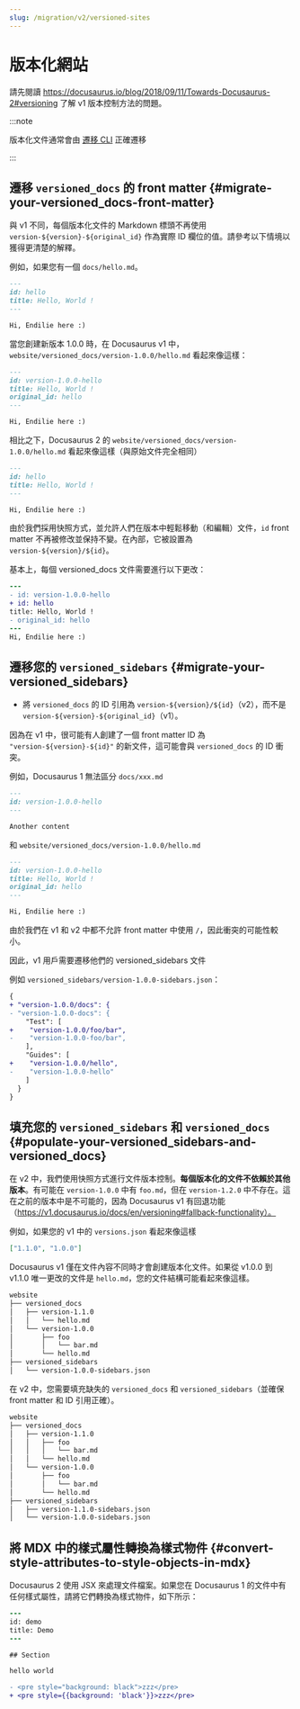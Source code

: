 ```yaml
---
slug: /migration/v2/versioned-sites
---
```


# 版本化網站

請先閱讀 https://docusaurus.io/blog/2018/09/11/Towards-Docusaurus-2#versioning 了解 v1 版本控制方法的問題。

:::note

版本化文件通常會由 [遷移 CLI](./migration-automated.mdx) 正確遷移

:::

## 遷移 `versioned_docs` 的 front matter {#migrate-your-versioned_docs-front-matter}

與 v1 不同，每個版本化文件的 Markdown 標頭不再使用 `version-${version}-${original_id}` 作為實際 ID 欄位的值。請參考以下情境以獲得更清楚的解釋。

例如，如果您有一個 `docs/hello.md`。

```md
---
id: hello
title: Hello, World !
---

Hi, Endilie here :)
```

當您創建新版本 1.0.0 時，在 Docusaurus v1 中，`website/versioned_docs/version-1.0.0/hello.md` 看起來像這樣：

```md
---
id: version-1.0.0-hello
title: Hello, World !
original_id: hello
---

Hi, Endilie here :)
```

相比之下，Docusaurus 2 的 `website/versioned_docs/version-1.0.0/hello.md` 看起來像這樣（與原始文件完全相同）

```md
---
id: hello
title: Hello, World !
---

Hi, Endilie here :)
```

由於我們採用快照方式，並允許人們在版本中輕鬆移動（和編輯）文件，`id` front matter 不再被修改並保持不變。在內部，它被設置為 `version-${version}/${id}`。

基本上，每個 versioned_docs 文件需要進行以下更改：

```diff {2-3,5}
---
- id: version-1.0.0-hello
+ id: hello
title: Hello, World !
- original_id: hello
---
Hi, Endilie here :)
```

## 遷移您的 `versioned_sidebars` {#migrate-your-versioned_sidebars}

- 將 `versioned_docs` 的 ID 引用為 `version-${version}/${id}`（v2），而不是 `version-${version}-${original_id}`（v1）。

因為在 v1 中，很可能有人創建了一個 front matter ID 為 `"version-${version}-${id}"` 的新文件，這可能會與 `versioned_docs` 的 ID 衝突。

例如，Docusaurus 1 無法區分 `docs/xxx.md`

```md
---
id: version-1.0.0-hello
---

Another content
```

和 `website/versioned_docs/version-1.0.0/hello.md`

```md
---
id: version-1.0.0-hello
title: Hello, World !
original_id: hello
---

Hi, Endilie here :)
```

由於我們在 v1 和 v2 中都不允許 front matter 中使用 `/`，因此衝突的可能性較小。

因此，v1 用戶需要遷移他們的 versioned_sidebars 文件

例如 `versioned_sidebars/version-1.0.0-sidebars.json`：

```diff {2-3,5-6,9-10}  title="versioned_sidebars/version-1.0.0-sidebars.json"
{
+ "version-1.0.0/docs": {
- "version-1.0.0-docs": {
    "Test": [
+    "version-1.0.0/foo/bar",
-    "version-1.0.0-foo/bar",
    ],
    "Guides": [
+    "version-1.0.0/hello",
-    "version-1.0.0-hello"
    ]
  }
}
```

## 填充您的 `versioned_sidebars` 和 `versioned_docs` {#populate-your-versioned_sidebars-and-versioned_docs}

在 v2 中，我們使用快照方式進行文件版本控制。**每個版本化的文件不依賴於其他版本**。有可能在 `version-1.0.0` 中有 `foo.md`，但在 `version-1.2.0` 中不存在。這在之前的版本中是不可能的，因為 Docusaurus v1 有回退功能（https://v1.docusaurus.io/docs/en/versioning#fallback-functionality）。

例如，如果您的 v1 中的 `versions.json` 看起來像這樣

```json title="versions.json"
["1.1.0", "1.0.0"]
```

Docusaurus v1 僅在文件內容不同時才會創建版本化文件。如果從 v1.0.0 到 v1.1.0 唯一更改的文件是 `hello.md`，您的文件結構可能看起來像這樣。

```bash
website
├── versioned_docs
│   ├── version-1.1.0
│   │   └── hello.md
│   └── version-1.0.0
│       ├── foo
│       │   └── bar.md
│       └── hello.md
├── versioned_sidebars
│   └── version-1.0.0-sidebars.json
```

在 v2 中，您需要填充缺失的 `versioned_docs` 和 `versioned_sidebars`（並確保 front matter 和 ID 引用正確）。

```bash {3-5,12}
website
├── versioned_docs
│   ├── version-1.1.0
│   │   ├── foo
│   │   │   └── bar.md
│   │   └── hello.md
│   └── version-1.0.0
│       ├── foo
│       │   └── bar.md
│       └── hello.md
├── versioned_sidebars
│   ├── version-1.1.0-sidebars.json
│   └── version-1.0.0-sidebars.json
```

## 將 MDX 中的樣式屬性轉換為樣式物件 {#convert-style-attributes-to-style-objects-in-mdx}

Docusaurus 2 使用 JSX 來處理文件檔案。如果您在 Docusaurus 1 的文件中有任何樣式屬性，請將它們轉換為樣式物件，如下所示：

```diff
---
id: demo
title: Demo
---

## Section

hello world

- <pre style="background: black">zzz</pre>
+ <pre style={{background: 'black'}}>zzz</pre>
```